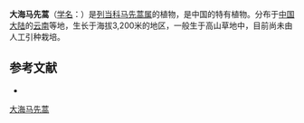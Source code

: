 {{Speciesbox
| name = 大海马先蒿
| status = 
| status_system = 
| image =
| genus = Pedicularis
| species = tahaiensis
| authority = Bonati
}}

'''大海马先蒿'''（[[学名|学名]]：{{lang|la|''Pedicularis tahaiensis''}}）是[[列当科|列当科]][[马先蒿属|马先蒿属]]的植物，是中国的特有植物。分布于[[中国大陆|中国大陆]]的[[云南|云南]]等地，生长于海拔3,200米的地区，一般生于高山草地中，目前尚未由人工引种栽培。

== 参考文献 ==
<div class="references-small">
* {{cite web| url =http://www.bioinfo.cn/db05/KmzwSpecies.php?action=view&id=21488| title =大海马先蒿| work =《中国高等植物数据库全库》| publisher =中国科学院微生物研究所| author =昆明植物研究所| accessdate =2009-02-25| deadurl =yes| archiveurl =https://web.archive.org/web/20160305081302/http://www.bioinfo.cn/db05/KmzwSpecies.php?action=view&id=21488| archivedate =2016-03-05}}
</div>
{{Taxonbar|from=Q10936446}}

[[Category:马先蒿属|大海马先蒿]]


{{植物小作品}}